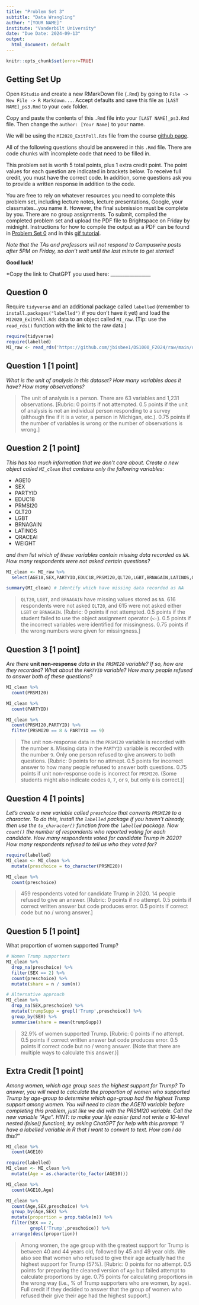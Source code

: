 ```yaml
---
title: "Problem Set 3"
subtitle: "Data Wrangling"
author: "[YOUR NAME]"
institute: "Vanderbilt University"
date: "Due Date: 2024-09-13"
output:
  html_document: default
---
```


```r
knitr::opts_chunk$set(error=TRUE)
```


## Getting Set Up

Open `RStudio` and create a new RMarkDown file (`.Rmd`) by going to `File -> New File -> R Markdown...`.
Accept defaults and save this file as `[LAST NAME]_ps3.Rmd` to your `code` folder.

Copy and paste the contents of this `.Rmd` file into your `[LAST NAME]_ps3.Rmd` file. Then change the `author: [Your Name]` to your name.

We will be using the `MI2020_ExitPoll.Rds` file from the course [github page](https://github.com/jbisbee1/DS1000_F2024/blob/main/data/MI2020_ExitPoll.Rds).

All of the following questions should be answered in this `.Rmd` file. There are code chunks with incomplete code that need to be filled in. 

This problem set is worth 5 total points, plus 1 extra credit point. The point values for each question are indicated in brackets below. To receive full credit, you must have the correct code. In addition, some questions ask you to provide a written response in addition to the code.

You are free to rely on whatever resources you need to complete this problem set, including lecture notes, lecture presentations, Google, your classmates...you name it. However, the final submission must be complete by you. There are no group assignments. To submit, compiled the completed problem set and upload the PDF file to Brightspace on Friday by midnight. Instructions for how to compile the output as a PDF can be found in [Problem Set 0](https://github.com/jbisbee1/DS1000_F2024/blob/main/Psets/ds1000_pset_0.pdf) and in this [gif tutorial](https://github.com/jbisbee1/DS1000_F2024/blob/main/Psets/save_as_pdf.gif). 

*Note that the TAs and professors will not respond to Campuswire posts after 5PM on Friday, so don't wait until the last minute to get started!*

**Good luck!**

*Copy the link to ChatGPT you used here: _________________



## Question 0
Require `tidyverse` and an additional package called `labelled` (remember to `install.packages("labelled")` if you don't have it yet) and load the `MI2020_ExitPoll.Rds` data to an object called `MI_raw`. (Tip: use the `read_rds()` function with the link to the raw data.)

```r
require(tidyverse)
require(labelled)
MI_raw <- read_rds('https://github.com/jbisbee1/DS1000_F2024/raw/main/data/MI2020_ExitPoll.rds') 
```


## Question 1 [1 point]
*What is the unit of analysis in this dataset? How many variables does it have? How many observations?*

> The unit of analysis is a person. There are 63 variables and 1,231 observations. [Rubric: 0 points if not attempted. 0.5 points if the unit of analysis is not an individual person responding to a survey (although fine if it is a voter, a person in Michigan, etc.). 0.75 points if the number of variables is wrong or the number of observations is wrong.]

## Question 2 [1 point]
*This has too much information that we don't care about. Create a new object called `MI_clean` that contains only the following variables:*

* AGE10
* SEX
* PARTYID
* EDUC18
* PRMSI20
* QLT20
* LGBT
* BRNAGAIN
* LATINOS
* QRACEAI
* WEIGHT

*and then list which of these variables contain missing data recorded as `NA`. How many respondents were not asked certain questions?*
```r
MI_clean <- MI_raw %>% 
  select(AGE10,SEX,PARTYID,EDUC18,PRSMI20,QLT20,LGBT,BRNAGAIN,LATINOS,QRACEAI,WEIGHT) # Select the requested variables

summary(MI_clean) # Identify which have missing data recorded as NA
```

> `QLT20`, `LGBT`, and `BRNAGAIN` have missing values stored as `NA`. 616 respondents were not asked `QLT20`, and 615 were not asked either `LGBT` or `BRNAGAIN`. [Rubric: 0 points if not attempted. 0.5 points if the student failed to use the object assignment operator (`<-`). 0.5 points if the incorrect variables were identified for missingness. 0.75 points if the wrong numbers were given for missingness.]

## Question 3 [1 point]
*Are there* **unit non-response** *data in the `PRSMI20` variable? If so, how are they recorded? What about the `PARTYID` variable? How many people refused to answer both of these questions?*

```r
MI_clean %>%
  count(PRSMI20)

MI_clean %>%
  count(PARTYID)

MI_clean %>%
  count(PRSMI20,PARTYID) %>%
  filter(PRSMI20 == 8 & PARTYID == 9)
```

> The unit non-response data in the `PRSMI20` variable is recorded with the number `8`. Missing data in the `PARTYID` variable is recorded with the number `9`. Only one person refused to give answers to both questions. [Rubric: 0 points for no attmept. 0.5 points for incorrect answer to how many people refused to answer both questions. 0.75 points if unit non-response code is incorrect for `PRSMI20`. (Some students might also indicate codes `0`, `7`, or `9`, but only `8` is correct.)]

## Question 4 [1 points]
*Let's create a new variable called `preschoice` that converts `PRSMI20` to a character. To do this, install the `labelled` package if you haven't already, then use the `to_character()` function from the `labelled` package. Now `count()` the number of respondents who reported voting for each candidate. How many respondents voted for candidate Trump in 2020? How many respondents refused to tell us who they voted for?*
```r
require(labelled)
MI_clean <- MI_clean %>%
  mutate(preschoice = to_character(PRSMI20))

MI_clean %>%
  count(preschoice)
```

> 459 respondents voted for candidate Trump in 2020. 14 people refused to give an answer. [Rubric: 0 points if no attempt. 0.5 points if correct written answer but code produces error. 0.5 points if correct code but no / wrong answer.]


## Question 5 [1 point]
What proportion of women supported Trump?

```r
# Women Trump supporters
MI_clean %>%
  drop_na(preschoice) %>%
  filter(SEX == 2) %>%
  count(preschoice) %>%
  mutate(share = n / sum(n))

# Alternative approach
MI_clean %>%
  drop_na(SEX,preschoice) %>%
  mutate(trumpSupp = grepl('Trump',preschoice)) %>%
  group_by(SEX) %>%
  summarise(share = mean(trumpSupp))
```

> 32.9% of women supported Trump. [Rubric: 0 points if no attempt. 0.5 points if correct written answer but code produces error. 0.5 points if correct code but no / wrong answer. (Note that there are multiple ways to calculate this answer.)]


## Extra Credit [1 point]
*Among women, which age group sees the highest support for Trump? To answer, you will need to calculate the proportion of women who supported Trump by age-group to determine which age-group had the highest Trump support among women. You will need to clean the AGE10 variable before completing this problem, just like we did with the PRSMI20 variable. Call the new variable "Age". HINT: to make your life easier (and not write a 10-level nested ifelse() function), try asking ChatGPT for help with this prompt: "I have a labelled variable in R that I want to convert to text. How can I do this?"*

```r
MI_clean %>%
  count(AGE10)

require(labelled)
MI_clean <- MI_clean %>%
  mutate(Age = as.character(to_factor(AGE10)))

MI_clean %>%
  count(AGE10,Age)

MI_clean %>%
  count(Age,SEX,preschoice) %>%
  group_by(Age,SEX) %>%
  mutate(proportion = prop.table(n)) %>%
  filter(SEX == 2,
         grepl('Trump',preschoice)) %>%
  arrange(desc(proportion))
```

> Among women, the age group with the greatest support for Trump is between 40 and 44 years old, followed by 45 and 49 year olds. We also see that women who refused to give their age actually had the highest support for Trump (57%). [Rubric: 0 points for no attempt. 0.5 points for preparing the cleaned version of `Age` but failed attempt to calculate proportions by age. 0.75 points for calculating proportions in the wrong way (i.e., % of Trump supporters who are women, by age). Full credit if they decided to answer that the group of women who refused their give their age had the highest support.]